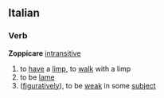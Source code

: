 ==Italian==
===Verb===
'''Zoppicare''' [[intransitive]]
# to [[have]] a [[limp]], to [[walk]] with a limp
# to be [[lame]]
# ([[figuratively]]), to be [[weak]] in some [[subject]]